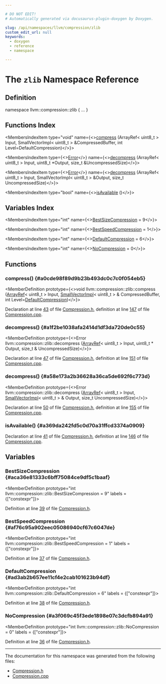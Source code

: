 ```yaml
---

# DO NOT EDIT!
# Automatically generated via docusaurus-plugin-doxygen by Doxygen.

slug: /api/namespaces/llvm/compression/zlib
custom_edit_url: null
keywords:
  - doxygen
  - reference
  - namespace

---
```





# The `zlib` Namespace Reference

<DoxygenPage pluginConfig={pluginConfig}>



## Definition

<CodeBlock>namespace llvm::compression::zlib &#123; ... &#125;</CodeBlock>

## Functions Index

<MembersIndex>

<MembersIndexItem
  type="void"
  name={<><a href="#a0cde98f89d9b23b493dc0c7c0f054eb5">compress</a> (ArrayRef&lt; uint8&#95;t &gt; Input, SmallVectorImpl&lt; uint8&#95;t &gt; &amp;CompressedBuffer, int Level=DefaultCompression)</>}>
</MembersIndexItem>

<MembersIndexItem
  type={<><a href="/docs/api/classes/llvm/error">Error</a></>}
  name={<><a href="#a1f2be1038afa2414d1df3da720de0c55">decompress</a> (ArrayRef&lt; uint8&#95;t &gt; Input, uint8&#95;t &#42;Output, size&#95;t &amp;UncompressedSize)</>}>
</MembersIndexItem>

<MembersIndexItem
  type={<><a href="/docs/api/classes/llvm/error">Error</a></>}
  name={<><a href="#a58e173a2b36628a36ca5de692f6c773d">decompress</a> (ArrayRef&lt; uint8&#95;t &gt; Input, SmallVectorImpl&lt; uint8&#95;t &gt; &amp;Output, size&#95;t UncompressedSize)</>}>
</MembersIndexItem>

<MembersIndexItem
  type="bool"
  name={<><a href="#a369da242fd5c0d70a31ffcd3374a0909">isAvailable</a> ()</>}>
</MembersIndexItem>

</MembersIndex>

## Variables Index

<MembersIndex>

<MembersIndexItem
  type="int"
  name={<><a href="#aca36e81333c6bff75084ce9df5c1baaf">BestSizeCompression</a> = 9</>}>
</MembersIndexItem>

<MembersIndexItem
  type="int"
  name={<><a href="#af76c95a902eec05086940cf67c6047de">BestSpeedCompression</a> = 1</>}>
</MembersIndexItem>

<MembersIndexItem
  type="int"
  name={<><a href="#ad3ab2b657ee11cf4e2cab101623b94df">DefaultCompression</a> = 6</>}>
</MembersIndexItem>

<MembersIndexItem
  type="int"
  name={<><a href="#a3f069c45f3ede1898e07c3dcfb894a91">NoCompression</a> = 0</>}>
</MembersIndexItem>

</MembersIndex>


<SectionDefinition>

## Functions

### compress() {#a0cde98f89d9b23b493dc0c7c0f054eb5}

<MemberDefinition
  prototype={<>void llvm::compression::zlib::compress (<a href="/docs/api/classes/llvm/arrayref">ArrayRef</a>&lt; uint8&#95;t &gt; Input, <a href="/docs/api/classes/llvm/smallvectorimpl">SmallVectorImpl</a>&lt; uint8&#95;t &gt; &amp; CompressedBuffer, int Level=<a href="#ad3ab2b657ee11cf4e2cab101623b94df">DefaultCompression</a>)</>}>

Declaration at line <a href="/docs/api/files/include/include/llvm/include/llvm/support/compression-h/#l00043">43</a> of file <a href="/docs/api/files/include/include/llvm/include/llvm/support/compression-h">Compression.h</a>, definition at line <a href="/docs/api/files/lib/lib/support/compression-cpp/#l00147">147</a> of file <a href="/docs/api/files/lib/lib/support/compression-cpp">Compression.cpp</a>.
</MemberDefinition>

### decompress() {#a1f2be1038afa2414d1df3da720de0c55}

<MemberDefinition
  prototype={<>Error llvm::compression::zlib::decompress (<a href="/docs/api/classes/llvm/arrayref">ArrayRef</a>&lt; uint8&#95;t &gt; Input, uint8&#95;t &#42; Output, size&#95;t &amp; UncompressedSize)</>}>

Declaration at line <a href="/docs/api/files/include/include/llvm/include/llvm/support/compression-h/#l00047">47</a> of file <a href="/docs/api/files/include/include/llvm/include/llvm/support/compression-h">Compression.h</a>, definition at line <a href="/docs/api/files/lib/lib/support/compression-cpp/#l00151">151</a> of file <a href="/docs/api/files/lib/lib/support/compression-cpp">Compression.cpp</a>.
</MemberDefinition>

### decompress() {#a58e173a2b36628a36ca5de692f6c773d}

<MemberDefinition
  prototype={<>Error llvm::compression::zlib::decompress (<a href="/docs/api/classes/llvm/arrayref">ArrayRef</a>&lt; uint8&#95;t &gt; Input, <a href="/docs/api/classes/llvm/smallvectorimpl">SmallVectorImpl</a>&lt; uint8&#95;t &gt; &amp; Output, size&#95;t UncompressedSize)</>}>

Declaration at line <a href="/docs/api/files/include/include/llvm/include/llvm/support/compression-h/#l00050">50</a> of file <a href="/docs/api/files/include/include/llvm/include/llvm/support/compression-h">Compression.h</a>, definition at line <a href="/docs/api/files/lib/lib/support/compression-cpp/#l00155">155</a> of file <a href="/docs/api/files/lib/lib/support/compression-cpp">Compression.cpp</a>.
</MemberDefinition>

### isAvailable() {#a369da242fd5c0d70a31ffcd3374a0909}

<MemberDefinition
  prototype="bool llvm::compression::zlib::isAvailable ()">

Declaration at line <a href="/docs/api/files/include/include/llvm/include/llvm/support/compression-h/#l00041">41</a> of file <a href="/docs/api/files/include/include/llvm/include/llvm/support/compression-h">Compression.h</a>, definition at line <a href="/docs/api/files/lib/lib/support/compression-cpp/#l00146">146</a> of file <a href="/docs/api/files/lib/lib/support/compression-cpp">Compression.cpp</a>.
</MemberDefinition>

</SectionDefinition>

<SectionDefinition>

## Variables

### BestSizeCompression {#aca36e81333c6bff75084ce9df5c1baaf}

<MemberDefinition
  prototype="int llvm::compression::zlib::BestSizeCompression = 9"
  labels = {["constexpr"]}>

Definition at line <a href="/docs/api/files/include/include/llvm/include/llvm/support/compression-h/#l00039">39</a> of file <a href="/docs/api/files/include/include/llvm/include/llvm/support/compression-h">Compression.h</a>.
</MemberDefinition>

### BestSpeedCompression {#af76c95a902eec05086940cf67c6047de}

<MemberDefinition
  prototype="int llvm::compression::zlib::BestSpeedCompression = 1"
  labels = {["constexpr"]}>

Definition at line <a href="/docs/api/files/include/include/llvm/include/llvm/support/compression-h/#l00037">37</a> of file <a href="/docs/api/files/include/include/llvm/include/llvm/support/compression-h">Compression.h</a>.
</MemberDefinition>

### DefaultCompression {#ad3ab2b657ee11cf4e2cab101623b94df}

<MemberDefinition
  prototype="int llvm::compression::zlib::DefaultCompression = 6"
  labels = {["constexpr"]}>

Definition at line <a href="/docs/api/files/include/include/llvm/include/llvm/support/compression-h/#l00038">38</a> of file <a href="/docs/api/files/include/include/llvm/include/llvm/support/compression-h">Compression.h</a>.
</MemberDefinition>

### NoCompression {#a3f069c45f3ede1898e07c3dcfb894a91}

<MemberDefinition
  prototype="int llvm::compression::zlib::NoCompression = 0"
  labels = {["constexpr"]}>

Definition at line <a href="/docs/api/files/include/include/llvm/include/llvm/support/compression-h/#l00036">36</a> of file <a href="/docs/api/files/include/include/llvm/include/llvm/support/compression-h">Compression.h</a>.
</MemberDefinition>

</SectionDefinition>

<hr/>

The documentation for this namespace was generated from the following files:

<ul>
<li><a href="/docs/api/files/include/include/llvm/include/llvm/support/compression-h">Compression.h</a></li>
<li><a href="/docs/api/files/lib/lib/support/compression-cpp">Compression.cpp</a></li>
</ul>

</DoxygenPage>
